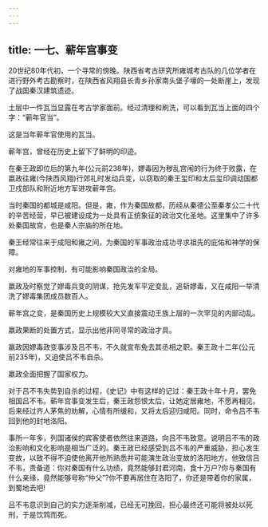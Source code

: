 ```yaml
---
---
---
```

title: 一七、蕲年宫事变
---



20世纪80年代初，一个寻常的傍晚。陕西省考古研究所雍城考古队的几位学者在进行野外考古勘察时，在陕西省风翔县长青乡孙家南头堡子壕的一处断崖上，发现了战国秦汉建筑遗迹。

土层中一件瓦当显露在考古学家面前。经过清理和刷洗，可以看到瓦当上面的四个字：“蕲年官当”。

这是当年蕲年官使用的瓦当。

蕲年宫，曾经在历史上留下了鲜明的印迹。

在秦王政即位后的第九年(公元前238年)，嫪毒因为秽乱宫闱的行为终于败露，在嬴政往雍(今陕西风翔)行郊礼时发动兵变，以窃取的秦王玺印和太后玺印调动国都卫戍部队和附近地方军进攻蕲年宫。

当时秦国的都城是咸阳。但是，雍，作为秦国故都，历经从秦德公至秦孝公二十代的辛苦经营，早已被建设成为一处具有正统象征的政治文化圣地。这里集中了许多处秦国故宫，也是秦人宗庙的所在地。

秦王经常往来于成阳和雍之间，为秦国的军事政治成功寻求祖先的庇佑和神学的保障。

对雍地的军事控制，有可能影响秦国政治的全局。

嬴政及时察觉了嫪毒兵变的阴谋，抢先发军平定变乱，追斩嫪毒，又在咸阳一举清洗了嫪毒集团成员数百人。

蕲年宫之变，是秦国历史上规模较大又直接震动王族上层的一次罕见的内部动乱。

嬴政果断的处置方式，显示出他非同寻常的政治才具。

嬴政因嫪毒政变事涉及吕不韦，不久就宣布免去其丞相之职。秦王政十二年(公元前235年)，又迫使吕不韦自杀。

嬴政全面把握了国家权力。

对于吕不韦失势到自杀的过程，《史记》中有这样的记过：秦王政十年十月，罢免相国吕不韦。蕲年宫事变发生后，秦王政怨恨太后，让她定居雍地，不愿再相见。后来经过齐人茅焦的劝解，心情有所缓和，又将太后迎归咸阳。同时，命令吕不韦回到他的封地洛阳。

事所一年多，列国诸侯的宾客使者依然往来道路，向吕不韦致意。说明吕不韦的政治影响和文化影响是相当广泛的。秦王政已经感受到吕不韦的严重威胁，担心发生变故，以致不得不迫使他离开他所熟悉并可能演生政治变故的洛阳地方。他致信吕不韦，责备道：你对秦国有什么功绩，竟然能够封君河南，食十万户?你与秦国有什么亲缘，竟然能够号称“仲父”?你不要再居住在洛阳了，你还是带着你的家属，到蜀地去吧!

吕不韦意识到自己的实力逐渐削减，已经无可挽回，担心最终还可能将被处以死刑，于是饮鸩而死。